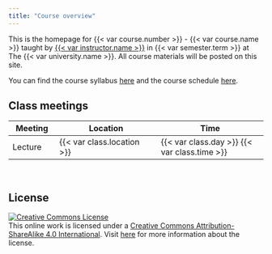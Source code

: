 ```yaml
---
title: "Course overview"
---
```


This is the homepage for {{< var course.number >}} - {{< var course.name >}} taught by [{{< var instructor.name >}}]({{< var instructor.website >}}) in {{< var semester.term >}} at The {{< var university.name >}}. All course materials will be posted on this site.

You can find the course syllabus [here](/course-syllabus.html) and the course schedule [here](/).

## Class meetings

| Meeting | Location          | Time               |
|---------|-------------------|--------------------|
| Lecture | {{< var class.location >}} | {{< var class.day >}} {{< var class.time >}} |

<br>

## **License**

[![Creative Commons License](https://licensebuttons.net/l/by-sa/4.0/88x31.png){alt="Creative Commons License"}](https://creativecommons.org/licenses/by-sa/4.0/)\
This online work is licensed under a [Creative Commons Attribution-ShareAlike 4.0 International](https://creativecommons.org/licenses/by-sa/4.0/). Visit [here](https://github.com/dukestatsciintrods/blob/master/LICENSE.md) for more information about the license.
